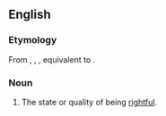 ==English==

===Etymology===
From {{inh|en|enm|riȝtfulnesse}}, {{m|enm|rigtfulnes}}, {{m|enm|riȝtvolnesse}}, equivalent to {{suffix|en|rightful|ness}}.

===Noun===
{{en-noun|-}}

# The state or quality of being [[rightful]].